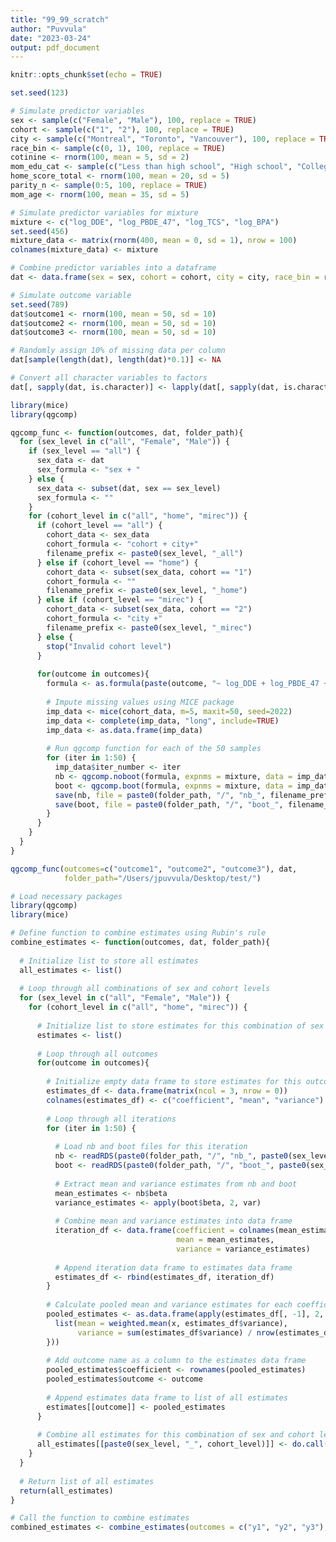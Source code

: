 ```yaml
---
title: "99_99_scratch"
author: "Puvvula"
date: "2023-03-24"
output: pdf_document
---
```


```r
knitr::opts_chunk$set(echo = TRUE)
```

```r
set.seed(123)

# Simulate predictor variables
sex <- sample(c("Female", "Male"), 100, replace = TRUE)
cohort <- sample(c("1", "2"), 100, replace = TRUE)
city <- sample(c("Montreal", "Toronto", "Vancouver"), 100, replace = TRUE)
race_bin <- sample(c(0, 1), 100, replace = TRUE)
cotinine <- rnorm(100, mean = 5, sd = 2)
mom_edu_cat <- sample(c("Less than high school", "High school", "College"), 100, replace = TRUE)
home_score_total <- rnorm(100, mean = 20, sd = 5)
parity_n <- sample(0:5, 100, replace = TRUE)
mom_age <- rnorm(100, mean = 35, sd = 5)

# Simulate predictor variables for mixture
mixture <- c("log_DDE", "log_PBDE_47", "log_TCS", "log_BPA")
set.seed(456)
mixture_data <- matrix(rnorm(400, mean = 0, sd = 1), nrow = 100)
colnames(mixture_data) <- mixture

# Combine predictor variables into a dataframe
dat <- data.frame(sex = sex, cohort = cohort, city = city, race_bin = race_bin, cotinine = cotinine, mom_edu_cat = mom_edu_cat, home_score_total = home_score_total, parity_n = parity_n, mom_age = mom_age, mixture_data)

# Simulate outcome variable
set.seed(789)
dat$outcome1 <- rnorm(100, mean = 50, sd = 10)
dat$outcome2 <- rnorm(100, mean = 50, sd = 10)
dat$outcome3 <- rnorm(100, mean = 50, sd = 10)

# Randomly assign 10% of missing data per column
dat[sample(length(dat), length(dat)*0.1)] <- NA

# Convert all character variables to factors
dat[, sapply(dat, is.character)] <- lapply(dat[, sapply(dat, is.character)], factor)
```

```r
library(mice)
library(qgcomp)

qgcomp_func <- function(outcomes, dat, folder_path){
  for (sex_level in c("all", "Female", "Male")) {
    if (sex_level == "all") {
      sex_data <- dat
      sex_formula <- "sex + "
    } else {
      sex_data <- subset(dat, sex == sex_level)
      sex_formula <- ""
    }
    for (cohort_level in c("all", "home", "mirec")) {
      if (cohort_level == "all") {
        cohort_data <- sex_data
        cohort_formula <- "cohort + city+"
        filename_prefix <- paste0(sex_level, "_all")
      } else if (cohort_level == "home") {
        cohort_data <- subset(sex_data, cohort == "1")
        cohort_formula <- ""
        filename_prefix <- paste0(sex_level, "_home")
      } else if (cohort_level == "mirec") {
        cohort_data <- subset(sex_data, cohort == "2")
        cohort_formula <- "city +"
        filename_prefix <- paste0(sex_level, "_mirec")
      } else {
        stop("Invalid cohort level")
      }
      
      for(outcome in outcomes){
        formula <- as.formula(paste(outcome, "~ log_DDE + log_PBDE_47 + log_TCS + log_BPA +", sex_formula, cohort_formula,"race_bin + cotinine +mom_edu_cat + home_score_total + parity_n + mom_age"))
        
        # Impute missing values using MICE package
        imp_data <- mice(cohort_data, m=5, maxit=50, seed=2022)
        imp_data <- complete(imp_data, "long", include=TRUE)
        imp_data <- as.data.frame(imp_data)
        
        # Run qgcomp function for each of the 50 samples
        for (iter in 1:50) {
          imp_data$iter_number <- iter
          nb <- qgcomp.noboot(formula, expnms = mixture, data = imp_data, family= gaussian(), q=10)
          boot <- qgcomp.boot(formula, expnms = mixture, data = imp_data, family= gaussian(), q=10, B = 250, seed = iter)
          save(nb, file = paste0(folder_path, "/", "nb_", filename_prefix, "_", outcome, "_iter", iter, ".rda"))
          save(boot, file = paste0(folder_path, "/", "boot_", filename_prefix, "_", outcome, "_iter", iter, ".rda"))
        }
      }
    }
  }
}

```



```r
qgcomp_func(outcomes=c("outcome1", "outcome2", "outcome3"), dat, 
            folder_path="/Users/jpuvvula/Desktop/test/")

```

```r
# Load necessary packages
library(qgcomp)
library(mice)

# Define function to combine estimates using Rubin's rule
combine_estimates <- function(outcomes, dat, folder_path){
  
  # Initialize list to store all estimates
  all_estimates <- list()
  
  # Loop through all combinations of sex and cohort levels
  for (sex_level in c("all", "Female", "Male")) {
    for (cohort_level in c("all", "home", "mirec")) {
      
      # Initialize list to store estimates for this combination of sex and cohort levels
      estimates <- list()
      
      # Loop through all outcomes
      for(outcome in outcomes){
        
        # Initialize empty data frame to store estimates for this outcome
        estimates_df <- data.frame(matrix(ncol = 3, nrow = 0))
        colnames(estimates_df) <- c("coefficient", "mean", "variance")
        
        # Loop through all iterations
        for (iter in 1:50) {
          
          # Load nb and boot files for this iteration
          nb <- readRDS(paste0(folder_path, "/", "nb_", paste0(sex_level, "_", cohort_level), "_", outcome, "_iter", iter, ".rda"))
          boot <- readRDS(paste0(folder_path, "/", "boot_", paste0(sex_level, "_", cohort_level), "_", outcome, "_iter", iter, ".rda"))
          
          # Extract mean and variance estimates from nb and boot
          mean_estimates <- nb$beta
          variance_estimates <- apply(boot$beta, 2, var)
          
          # Combine mean and variance estimates into data frame
          iteration_df <- data.frame(coefficient = colnames(mean_estimates),
                                     mean = mean_estimates,
                                     variance = variance_estimates)
          
          # Append iteration data frame to estimates data frame
          estimates_df <- rbind(estimates_df, iteration_df)
        }
        
        # Calculate pooled mean and variance estimates for each coefficient using Rubin's rule
        pooled_estimates <- as.data.frame(apply(estimates_df[, -1], 2, function(x) {
          list(mean = weighted.mean(x, estimates_df$variance),
               variance = sum(estimates_df$variance) / nrow(estimates_df))
        }))
        
        # Add outcome name as a column to the estimates data frame
        pooled_estimates$coefficient <- rownames(pooled_estimates)
        pooled_estimates$outcome <- outcome
        
        # Append estimates data frame to list of all estimates
        estimates[[outcome]] <- pooled_estimates
      }
      
      # Combine all estimates for this combination of sex and cohort levels into a single data frame
      all_estimates[[paste0(sex_level, "_", cohort_level)]] <- do.call(rbind, estimates)
    }
  }
  
  # Return list of all estimates
  return(all_estimates)
}

# Call the function to combine estimates
combined_estimates <- combine_estimates(outcomes = c("y1", "y2", "y3"), dat = your_data, folder_path = "path/to/folder")

```


